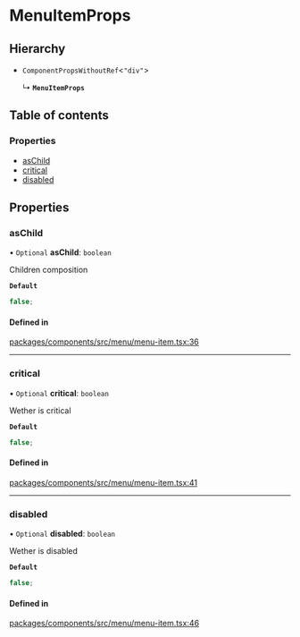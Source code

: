 # MenuItemProps

## Hierarchy

- `ComponentPropsWithoutRef`\<`"div"`\>

  ↳ **`MenuItemProps`**

## Table of contents

### Properties

- [asChild](MenuItemProps.md#aschild)
- [critical](MenuItemProps.md#critical)
- [disabled](MenuItemProps.md#disabled)

## Properties

### asChild

• `Optional` **asChild**: `boolean`

Children composition

**`Default`**

```ts
false;
```

#### Defined in

[packages/components/src/menu/menu-item.tsx:36](https://github.com/vtex/shoreline/blob/9b5214c2f/packages/components/src/menu/menu-item.tsx#L36)

---

### critical

• `Optional` **critical**: `boolean`

Wether is critical

**`Default`**

```ts
false;
```

#### Defined in

[packages/components/src/menu/menu-item.tsx:41](https://github.com/vtex/shoreline/blob/9b5214c2f/packages/components/src/menu/menu-item.tsx#L41)

---

### disabled

• `Optional` **disabled**: `boolean`

Wether is disabled

**`Default`**

```ts
false;
```

#### Defined in

[packages/components/src/menu/menu-item.tsx:46](https://github.com/vtex/shoreline/blob/9b5214c2f/packages/components/src/menu/menu-item.tsx#L46)
